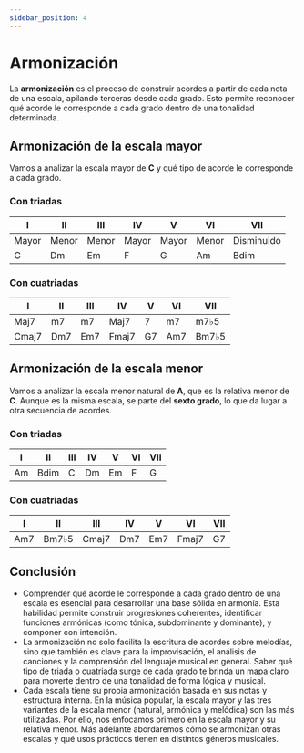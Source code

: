 ```yaml
---
sidebar_position: 4
---
```


# Armonización

La **armonización** es el proceso de construir acordes a partir de cada nota de una escala, apilando terceras desde cada grado. Esto permite reconocer qué acorde le corresponde a cada grado dentro de una tonalidad determinada.

## Armonización de la escala mayor

Vamos a analizar la escala mayor de **C** y qué tipo de acorde le corresponde a cada grado.

### Con triadas

| I     | II    | III   | IV    | V     | VI    | VII        |
| ----- | ----- | ----- | ----- | ----- | ----- | ---------- |
| Mayor | Menor | Menor | Mayor | Mayor | Menor | Disminuido |
| C     | Dm    | Em    | F     | G     | Am    | Bdim       |

### Con cuatriadas

| I     | II  | III | IV    | V   | VI  | VII   |
| ----- | --- | --- | ----- | --- | --- | ----- |
| Maj7  | m7  | m7  | Maj7  | 7   | m7  | m7♭5  |
| Cmaj7 | Dm7 | Em7 | Fmaj7 | G7  | Am7 | Bm7♭5 |

## Armonización de la escala menor

Vamos a analizar la escala menor natural de **A**, que es la relativa menor de **C**. Aunque es la misma escala, se parte del **sexto grado**, lo que da lugar a otra secuencia de acordes.

### Con triadas

| I   | II   | III | IV  | V   | VI  | VII |
| --- | ---- | --- | --- | --- | --- | --- |
| Am  | Bdim | C   | Dm  | Em  | F   | G   |

### Con cuatriadas

| I   | II    | III   | IV  | V   | VI    | VII |
| --- | ----- | ----- | --- | --- | ----- | --- |
| Am7 | Bm7♭5 | Cmaj7 | Dm7 | Em7 | Fmaj7 | G7  |

## Conclusión

- Comprender qué acorde le corresponde a cada grado dentro de una escala es esencial para desarrollar una base sólida en armonía. Esta habilidad permite construir progresiones coherentes, identificar funciones armónicas (como tónica, subdominante y dominante), y componer con intención.
- La armonización no solo facilita la escritura de acordes sobre melodías, sino que también es clave para la improvisación, el análisis de canciones y la comprensión del lenguaje musical en general. Saber qué tipo de triada o cuatriada surge de cada grado te brinda un mapa claro para moverte dentro de una tonalidad de forma lógica y musical.
- Cada escala tiene su propia armonización basada en sus notas y estructura interna. En la música popular, la escala mayor y las tres variantes de la escala menor (natural, armónica y melódica) son las más utilizadas. Por ello, nos enfocamos primero en la escala mayor y su relativa menor. Más adelante abordaremos cómo se armonizan otras escalas y qué usos prácticos tienen en distintos géneros musicales.
